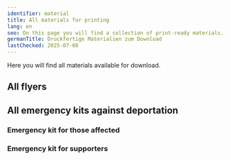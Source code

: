 ```yaml
---
identifier: material
title: All materials for printing
lang: en
seo: On this page you will find a collection of print-ready materials. You can download all flyers as a bundle, print them out and distribute them.
germanTitle: Druckfertige Materialien zum Download
lastChecked: 2025-07-08
---
```


Here you will find all materials available for download.

## All flyers

<PdfLink collection="flyers" identifier="all" lang="all"></PdfLink>
<PdfLink collection="flyers" identifier="all" lang="ar"></PdfLink>
<PdfLink collection="flyers" identifier="all" lang="de"></PdfLink>
<PdfLink collection="flyers" identifier="all" lang="en"></PdfLink>
<PdfLink collection="flyers" identifier="all" lang="es"></PdfLink>
<PdfLink collection="flyers" identifier="all" lang="fr"></PdfLink>

## All emergency kits against deportation
### Emergency kit for those affected

<PdfLink collection="kits" identifier="affected" lang="ar"></PdfLink>
<PdfLink collection="kits" identifier="affected" lang="de"></PdfLink>
<PdfLink collection="kits" identifier="affected" lang="en"></PdfLink>
<PdfLink collection="kits" identifier="affected" lang="es"></PdfLink>
<PdfLink collection="kits" identifier="affected" lang="fr"></PdfLink>

### Emergency kit for supporters

<PdfLink collection="kits" identifier="support" lang="ar"></PdfLink>
<PdfLink collection="kits" identifier="support" lang="de"></PdfLink>
<PdfLink collection="kits" identifier="support" lang="en"></PdfLink>
<PdfLink collection="kits" identifier="support" lang="es"></PdfLink>
<PdfLink collection="kits" identifier="support" lang="fr"></PdfLink>
